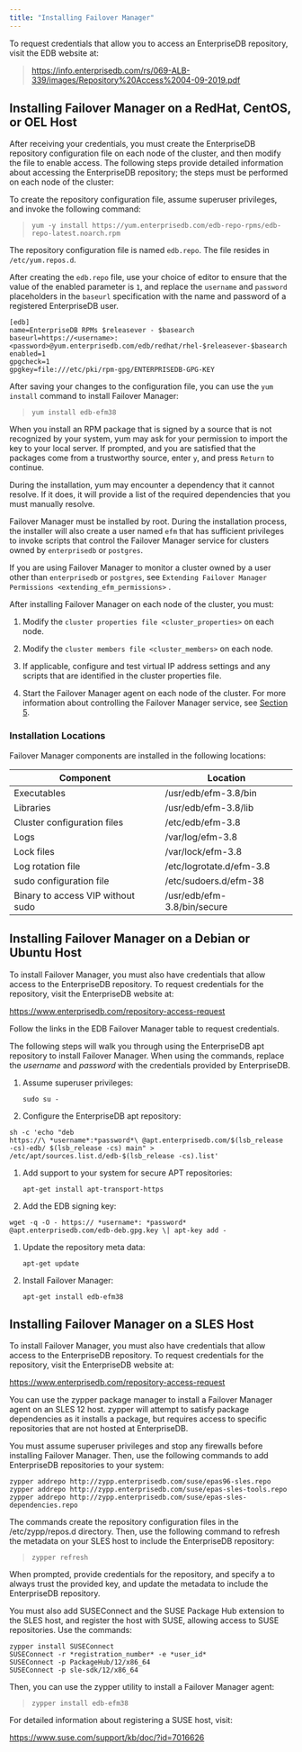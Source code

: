 ```yaml
---
title: "Installing Failover Manager"
---
```


<div id="installing_efm" class="registered_link"></div>

To request credentials that allow you to access an EnterpriseDB repository, visit the EDB website at:

> <https://info.enterprisedb.com/rs/069-ALB-339/images/Repository%20Access%2004-09-2019.pdf>

<div id="linux_installation" class="registered_link"></div>

## Installing Failover Manager on a RedHat, CentOS, or OEL Host

After receiving your credentials, you must create the EnterpriseDB repository configuration file on each node of the cluster, and then modify the file to enable access. The following steps provide detailed information about accessing the EnterpriseDB repository; the steps must be performed on each node of the cluster:

To create the repository configuration file, assume superuser privileges, and invoke the following command:

> `yum -y install https://yum.enterprisedb.com/edb-repo-rpms/edb-repo-latest.noarch.rpm`

The repository configuration file is named `edb.repo`. The file resides in `/etc/yum.repos.d`.

After creating the `edb.repo` file, use your choice of editor to ensure that the value of the enabled parameter is `1`, and replace the `username` and `password` placeholders in the `baseurl` specification with the name and password of a registered EnterpriseDB user.

```
[edb]
name=EnterpriseDB RPMs $releasever - $basearch
baseurl=https://<username>:<password>@yum.enterprisedb.com/edb/redhat/rhel-$releasever-$basearch
enabled=1
gpgcheck=1
gpgkey=file:///etc/pki/rpm-gpg/ENTERPRISEDB-GPG-KEY
```

After saving your changes to the configuration file, you can use the `yum install` command to install Failover Manager:

> `yum install edb-efm38`

When you install an RPM package that is signed by a source that is not recognized by your system, yum may ask for your permission to import the key to your local server. If prompted, and you are satisfied that the packages come from a trustworthy source, enter `y`, and press `Return` to continue.

During the installation, yum may encounter a dependency that it cannot resolve. If it does, it will provide a list of the required dependencies that you must manually resolve.

Failover Manager must be installed by root. During the installation process, the installer will also create a user named `efm` that has sufficient privileges to invoke scripts that control the Failover Manager service for clusters owned by `enterprisedb` or `postgres`.

If you are using Failover Manager to monitor a cluster owned by a user other than `enterprisedb` or `postgres`, see `Extending Failover Manager Permissions <extending_efm_permissions>` .

After installing Failover Manager on each node of the cluster, you must:

1. Modify the `cluster properties file <cluster_properties>` on each node.

1.  Modify the `cluster members file <cluster_members>` on each node.
2.  If applicable, configure and test virtual IP address settings and any scripts that are identified in the cluster properties file.
3.  Start the Failover Manager agent on each node of the cluster. For more information about controlling the Failover Manager service, see [Section 5](#controlling-the-failover-manager-service).

### Installation Locations

Failover Manager components are installed in the following locations:

| Component                         | Location                    |
| --------------------------------- | --------------------------- |
| Executables                       | /usr/edb/efm-3.8/bin        |
| Libraries                         | /usr/edb/efm-3.8/lib        |
| Cluster configuration files       | /etc/edb/efm-3.8            |
| Logs                              | /var/log/efm-3.8            |
| Lock files                        | /var/lock/efm-3.8           |
| Log rotation file                 | /etc/logrotate.d/efm-3.8    |
| sudo configuration file           | /etc/sudoers.d/efm-38       |
| Binary to access VIP without sudo | /usr/edb/efm-3.8/bin/secure |

<div id="installing_debian_ubuntu" class="registered_link"></div>

## Installing Failover Manager on a Debian or Ubuntu Host

To install Failover Manager, you must also have credentials that allow access to the EnterpriseDB repository. To request credentials for the repository, visit the EnterpriseDB website at:

<https://www.enterprisedb.com/repository-access-request>

Follow the links in the EDB Failover Manager table to request credentials.

The following steps will walk you through using the EnterpriseDB apt repository to install Failover Manager. When using the commands, replace the *username* and *password* with the credentials provided by EnterpriseDB.

1.  Assume superuser privileges:

    `sudo su -`

2.  Configure the EnterpriseDB apt repository:

<!-- -->

```
sh -c 'echo "deb
https://\ *username*:*password*\ @apt.enterprisedb.com/$(lsb_release
-cs)-edb/ $(lsb_release -cs) main" >
/etc/apt/sources.list.d/edb-$(lsb_release -cs).list'
```

1.  Add support to your system for secure APT repositories:

    `apt-get install apt-transport-https`

2.  Add the EDB signing key:

<!-- -->

```
wget -q -O - https:// *username*: *password*
@apt.enterprisedb.com/edb-deb.gpg.key \| apt-key add -
```

1.  Update the repository meta data:

    `apt-get update`

2.  Install Failover Manager:

    `apt-get install edb-efm38`

<div id="sles_installation" class="registered_link"></div>

## Installing Failover Manager on a SLES Host

To install Failover Manager, you must also have credentials that allow access to the EnterpriseDB repository. To request credentials for the repository, visit the EnterpriseDB website at:

<https://www.enterprisedb.com/repository-access-request>

You can use the zypper package manager to install a Failover Manager agent on an SLES 12 host. zypper will attempt to satisfy package dependencies as it installs a package, but requires access to specific repositories that are not hosted at EnterpriseDB.

You must assume superuser privileges and stop any firewalls before installing Failover Manager. Then, use the following commands to add EnterpriseDB repositories to your system:

```
zypper addrepo http://zypp.enterprisedb.com/suse/epas96-sles.repo
zypper addrepo http://zypp.enterprisedb.com/suse/epas-sles-tools.repo
zypper addrepo http://zypp.enterprisedb.com/suse/epas-sles-dependencies.repo
```

The commands create the repository configuration files in the /etc/zypp/repos.d directory. Then, use the following command to refresh the metadata on your SLES host to include the EnterpriseDB repository:

> `zypper refresh`

When prompted, provide credentials for the repository, and specify a to always trust the provided key, and update the metadata to include the EnterpriseDB repository.

You must also add SUSEConnect and the SUSE Package Hub extension to the SLES host, and register the host with SUSE, allowing access to SUSE repositories. Use the commands:

```
zypper install SUSEConnect
SUSEConnect -r *registration_number* -e *user_id*
SUSEConnect -p PackageHub/12/x86_64
SUSEConnect -p sle-sdk/12/x86_64
```

Then, you can use the zypper utility to install a Failover Manager agent:

> `zypper install edb-efm38`

For detailed information about registering a SUSE host, visit:

<https://www.suse.com/support/kb/doc/?id=7016626>
